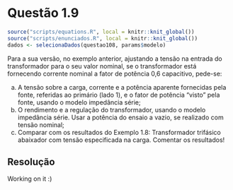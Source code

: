 <!-- Criado por Djonathan Quadras -->

# Questão 1.9 {-}


```r
source("scripts/equations.R", local = knitr::knit_global())
source("scripts/enunciados.R", local = knitr::knit_global())
dados <- selecionaDados(questao108, params$modelo)
```

Para a sua versão, no exemplo anterior, ajustando a tensão na entrada do transformador para o seu valor nominal, se o transformador está fornecendo corrente nominal a fator de potência 0,6 capacitivo, pede-se: 

a. A tensão sobre a carga, corrente e a potência aparente fornecidas pela fonte, referidas ao primário (lado 1), e o fator de potência “visto” pela fonte, usando o modelo impedância série;
b. O rendimento e a regulação do transformador, usando o modelo impedância série. Usar a potência do ensaio a vazio, se realizado com tensão nominal;
c. Comparar com os resultados do Exemplo 1.8: Transformador trifásico abaixador com tensão especificada na carga. Comentar os resultados!

## Resolução {-}

Working on it :)